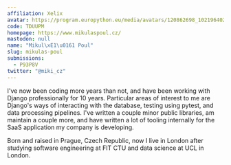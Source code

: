 ```yaml
---
affiliation: Xelix
avatar: https://program.europython.eu/media/avatars/120862698_10219640284332728_910766720099219908_n_VFpwzLs.jpg
code: TDUUPM
homepage: https://www.mikulaspoul.cz/
mastodon: null
name: "Mikul\xE1\u0161 Poul"
slug: mikulas-poul
submissions:
  - P93P8V
twitter: "@miki_cz"
---
```


I've now been coding more years than not, and have been working with Django
professionally for 10 years. Particular areas of interest to me are Django's
ways of interacting with the database, testing using pytest, and data processing
pipelines. I've written a couple minor public libraries, am maintain a couple
more, and have written a lot of tooling internally for the SaaS application my
company is developing.

Born and raised in Prague, Czech Republic, now I live in London after studying
software engineering at FIT CTU and data science at UCL in London.
